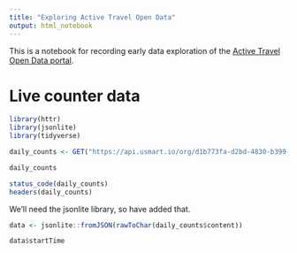 ```yaml
---
title: "Exploring Active Travel Open Data"
output: html_notebook
---
```


This is a notebook for recording early data exploration of the [Active Travel Open Data portal](https://usmart.io/org/cyclingscotland/). 

# Live counter data



```r
library(httr)
library(jsonlite)
library(tidyverse)
```


```r

daily_counts <- GET("https://api.usmart.io/org/d1b773fa-d2bd-4830-b399-ecfd18e832f3/7aa487cd-3cd5-405b-850e-1e2ac317816c/latest/urql")

daily_counts

status_code(daily_counts)
headers(daily_counts)

```


We'll need the jsonlite library, so have added that.


```r
data <- jsonlite::fromJSON(rawToChar(daily_counts$content))

data$startTime

```

